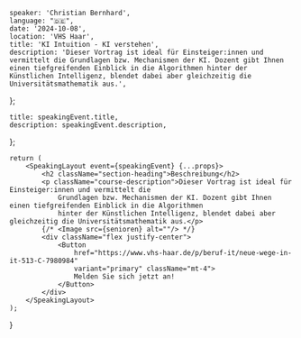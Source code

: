 
    speaker: 'Christian Bernhard',
    language: "🇩🇪",
    date: '2024-10-08',
    location: 'VHS Haar',
    title: 'KI Intuition - KI verstehen',
    description: 'Dieser Vortrag ist ideal für Einsteiger:innen und vermittelt die Grundlagen bzw. Mechanismen der KI. Dozent gibt Ihnen einen tiefgreifenden Einblick in die Algorithmen hinter der Künstlichen Intelligenz, blendet dabei aber gleichzeitig die Universitätsmathematik aus.',
};

    title: speakingEvent.title,
    description: speakingEvent.description,
};

    return (
        <SpeakingLayout event={speakingEvent} {...props}>
            <h2 className="section-heading">Beschreibung</h2>
            <p className="course-description">Dieser Vortrag ist ideal für Einsteiger:innen und vermittelt die
                Grundlagen bzw. Mechanismen der KI. Dozent gibt Ihnen einen tiefgreifenden Einblick in die Algorithmen
                hinter der Künstlichen Intelligenz, blendet dabei aber gleichzeitig die Universitätsmathematik aus.</p>
            {/* <Image src={senioren} alt=""/> */}
            <div className="flex justify-center">
                <Button
                    href="https://www.vhs-haar.de/p/beruf-it/neue-wege-in-it-513-C-7980984"
                    variant="primary" className="mt-4">
                    Melden Sie sich jetzt an!
                </Button>
            </div>
        </SpeakingLayout>
    );
}
